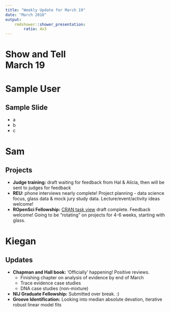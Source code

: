 ```yaml
---
title: "Weekly Update for March 19"
date: "March 2018"
output: 
    rmdshower::shower_presentation:
        ratio: 4x3
---
```


# Show and Tell <br> March 19

# Sample User

## Sample Slide

- a
- b
- c


# Sam

## Projects

- **Judge training:** draft waiting for feedback from Hal & Alicia, then will be sent to judges for feedback
- **REU:** phone interviews nearly complete! Project planning - data science focus, glass data & mock jury study data. Lecture/event/activity ideas welcome! 
- **ROpenSci Fellowship:** [CRAN task view](https://github.com/sctyner/ctv-forsci) draft complete. Feedback welcome! Going to be "rotating" on projects for 4-6 weeks, starting with glass. 


# Kiegan  

## Updates  

- **Chapman and Hall book:**  'Officially' happening! Positive reviews.  
    - Finishing chapter on analysis of evidence by end of March
    - Trace evidence case studies  
    - DNA case studies (non-mixture)  
- **NIJ Graduate Fellowship:** Submitted over break. :) 
- **Groove Identification:** Looking into median absolute devation, iterative robust linear model fits  
